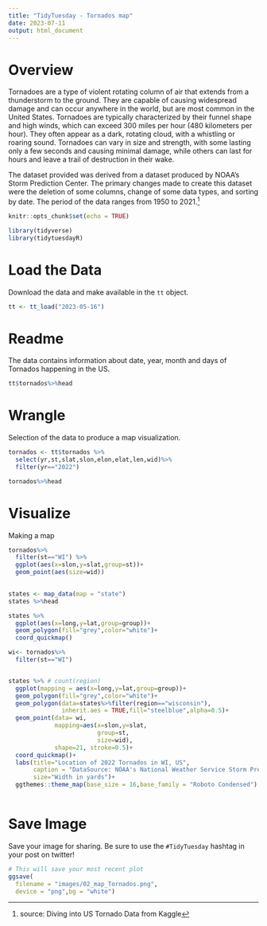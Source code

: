 ```yaml
---
title: "TidyTuesday - Tornados map"
date: 2023-07-11
output: html_document
---
```


# Overview

Tornadoes are a type of violent rotating column of air that extends from a thunderstorm to the ground. They are capable of causing widespread damage and can occur anywhere in the world, but are most common in the United States. Tornadoes are typically characterized by their funnel shape and high winds, which can exceed 300 miles per hour (480 kilometers per hour). They often appear as a dark, rotating cloud, with a whistling or roaring sound. Tornadoes can vary in size and strength, with some lasting only a few seconds and causing minimal damage, while others can last for hours and leave a trail of destruction in their wake.

The dataset provided was derived from a dataset produced by NOAA's Storm Prediction Center. The primary changes made to create this dataset were the deletion of some columns, change of some data types, and sorting by date. The period of the data ranges from 1950 to 2021.[^1]

[^1]: source: Diving into US Tornado Data from Kaggle



```r

knitr::opts_chunk$set(echo = TRUE)

library(tidyverse)
library(tidytuesdayR)

```

# Load the Data

Download the data and make available in the `tt` object.

```r
tt <- tt_load("2023-05-16")
```


# Readme

The data contains information about date, year, month and days of Tornados happening in the US.

```r
tt$tornados%>%head
```


# Wrangle

Selection of the data to produce a map visualization.

```r

tornados <- tt$tornados %>%
  select(yr,st,slat,slon,elon,elat,len,wid)%>%
  filter(yr=="2022")

tornados%>%head
```


# Visualize

Making a map

```r

tornados%>%
  filter(st=="WI") %>%
  ggplot(aes(x=slon,y=slat,group=st))+
  geom_point(aes(size=wid))
  
```


```r
states <- map_data(map = "state")
states %>%head
```

```r
states %>%
  ggplot(aes(x=long,y=lat,group=group))+
  geom_polygon(fill="grey",color="white")+
  coord_quickmap()
```


```r
wi<- tornados%>%
  filter(st=="WI")


states %>% # count(region)
  ggplot(mapping = aes(x=long,y=lat,group=group))+
  geom_polygon(fill="grey",color="white")+
  geom_polygon(data=states%>%filter(region=="wisconsin"),
               inherit.aes = TRUE,fill="steelblue",alpha=0.5)+
  geom_point(data= wi, 
             mapping=aes(x=slon,y=slat,
                         group=st,
                         size=wid),
             shape=21, stroke=0.5)+
  coord_quickmap()+
  labs(title="Location of 2022 Tornados in WI, US",
       caption = "DataSource: NOAA's National Weather Service Storm Prediction Center",
       size="Width in yards")+
  ggthemes::theme_map(base_size = 16,base_family = "Roboto Condensed")
  
```



# Save Image

Save your image for sharing. Be sure to use the `#TidyTuesday` hashtag in your post on twitter! 

```r

# This will save your most recent plot
ggsave(
  filename = "images/02_map_Tornados.png",
  device = "png",bg = "white")

```
